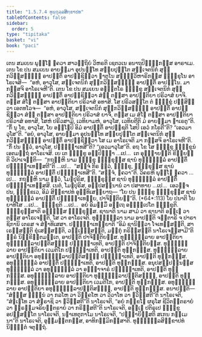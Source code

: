 ```yaml
---
title: "1.5.7.4 ທຸຏ຺ຐຸລ຺ລສິກ຺ຂາປທ"
tableOfContents: false
sidebar:
  order: 5
type: "tipitaka"
basket: "vi"
book: "paci"
---
```



<DynamicBreadcrumb />

<Division number="397" book="paci">

<Paragraph number="1200" book="paci">
ເຕນ ສມເຍນ ພຸທ຺ໂຘ ຠຄວາ ສາວຕ຺ຖິຍໍ ວິຫຣຕິ ເຊຕວເນ ອນາຖປິຓ຺ຑິກສ຺ສ ອາຣາເມ. ເຕນ ໂຂ ປນ ສມເຍນ ອາຍສ຺ມາ ອຸປນນ຺ໂທ ສກ຺ຍປຸຕ຺ໂຕ ສຎ຺ເຈຕນິກໍ ສຸກ຺ກວິສ຺ສຏ຺ຐິໍ ອາປຕ຺ຕິໍ ອາປຊ຺ຊິຕ຺ວາ ຠາຕຸໂນ ສທ຺ຘິວິຫາຣິກສ຺ສ ຠິກ຺ຂຸໂນ ອາໂຣເຈສິ—  “ອຫໍ, ອາວຸໂສ, ສຎ຺ເຈຕນິກໍ ສຸກ຺ກວິສ຺ສຏ຺ຐິໍ ອາປຕ຺ຕິໍ ອາປນ຺ໂນ. ມາ ກສ຺ສຈິ ອາໂຣເຈຫີ”ຕິ. ເຕນ ໂຂ ປນ ສມເຍນ ອຎ຺ຎຕໂຣ ຠິກ຺ຂຸ ສຎ຺ເຈຕນິກໍ ສຸກ຺ກວິສ຺ສຏ຺ຐິໍ ອາປຕ຺ຕິໍ ອາປຊ຺ຊິຕ຺ວາ ສໍຆໍ ຕສ຺ສາ ອາປຕ຺ຕິຍາ ປຣິວາສໍ ຍາຈິ. ຕສ຺ສ ສໍໂຆ ຕສ຺ສາ ອາປຕ຺ຕິຍາ ປຣິວາສໍ ອທາສິ. ໂສ ປຣິວສນ຺ໂຕ ຕໍ ຠິກ຺ຂຸໍ ປສ຺ສິຕ຺ວາ ເອຕທໂວຈ—  “ອຫໍ, ອາວຸໂສ, ສຎ຺ເຈຕນິກໍ ສຸກ຺ກວິສ຺ສຏ຺ຐິໍ ອາປຕ຺ຕິໍ ອາປຊ຺ຊິຕ຺ວາ ສໍຆໍ ຕສ຺ສາ ອາປຕ຺ຕິຍາ ປຣິວາສໍ ຍາຈິໍ, ຕສ຺ສ ເມ ສໍໂຆ ຕສ຺ສາ ອາປຕ຺ຕິຍາ ປຣິວາສໍ ອທາສິ, ໂສຫໍ ປຣິວສາມິ, ເວທິຍາມຫໍ, ອາວຸໂສ, ເວທິຍຕີຕິ ມໍ ອາຍສ຺ມາ ຘາເຣຕູ”ຕິ.
</Paragraph>

<Paragraph number="1201" book="paci">
“ກິໍ ນຸ ໂຂ, ອາວຸໂສ, ໂຍ ອຎ຺ໂຎປິ ອິມໍ ອາປຕ຺ຕິໍ ອາປຊ຺ຊຕິ ໂສປິ ເອວໍ ກໂຣຕີ”ຕິ? “ເອວມາວຸໂສ”ຕິ. “ອຍໍ, ອາວຸໂສ, ອາຍສ຺ມາ ອຸປນນ຺ໂທ ສກ຺ຍປຸຕ຺ໂຕ ສຎ຺ເຈຕນິກໍ ສຸກ຺ກວິສ຺ສຏ຺ຐິໍ ອາປຕ຺ຕິໍ ອາປຊ຺ຊິຕ຺ວາ ໂສ ເມ ອາໂຣເຈຕິ ມາ ກສ຺ສຈິ ອາໂຣເຈຫີ”ຕິ. “ກິໍ ປນ ຕ຺ວໍ, ອາວຸໂສ, ປຏິຈ຺ຉາເທສີ”ຕິ? “ເອວມາວຸໂສ”ຕິ.
</Paragraph>

<Paragraph number="1202" book="paci">
ອຖ ໂຂ ໂສ ຠິກ຺ຂຸ ຠິກ຺ຂູນໍ ເອຕມຕ຺ຖໍ ອາໂຣເຈສິ. ເຍ ເຕ ຠິກ຺ຂູ ອປ຺ປິຈ຺ຉາ …ເປ…  ເຕ ອຸຊ຺ຌາຍນ຺ຕິ ຂິຍ຺ຍນ຺ຕິ ວິປາເຈນ຺ຕິ—  “ກຖຎ຺ຫິ ນາມ ຠິກ຺ຂຸ ຠິກ຺ຂຸສ຺ສ ຊານໍ ທຸຏ຺ຐຸລ຺ລໍ ອາປຕ຺ຕິໍ ປຏິຈ຺ຉາເທສ຺ສຕີ”ຕິ …ເປ…  “ສຈ຺ຈໍ ກິຣ ຕ຺ວໍ, ຠິກ຺ຂຸ, ຠິກ຺ຂຸສ຺ສ ຊານໍ ທຸຏ຺ຐຸລ຺ລໍ ອາປຕ຺ຕິໍ ປຏິຈ຺ຉາເທສີ”ຕິ. “ສຈ຺ຈໍ, ຠຄວາ”ຕິ. ວິຄຣຫິ ພຸທ຺ໂຘ ຠຄວາ …ເປ…  ກຖຎ຺ຫິ ນາມ ຕ຺ວໍ, ໂມຆປຸຣິສ, ຠິກ຺ຂຸສ຺ສ ຊານໍ ທຸຏ຺ຐຸລ຺ລໍ ອາປຕ຺ຕິໍ ປຏິຈ຺ຉາເທສ຺ສສິ. ເນຕໍ, ໂມຆປຸຣິສ, ອປ຺ປສນ຺ນານໍ ວາ ປສາທາຍ …ເປ…  ເອວຎ຺ຈ ປນ, ຠິກ຺ຂເວ, ອິມໍ ສິກ຺ຂາປທໍ ອຸທ຺ທິເສຍ຺ຍາຖ—
</Paragraph>

</Division>
<Division number="398" book="paci">

<Paragraph number="1203" book="paci">
<Emphasis>“ໂຍ ປນ ຠິກ຺ຂຸ ຠິກ຺ຂຸສ຺ສ ຊານໍ ທຸຏ຺ຐຸລ຺ລໍ ອາປຕ຺ຕິໍ ປຏິຈ຺ຉາເທຍ຺ຍ, ປາຈິຕ຺ຕິຍນ຺”</Emphasis>ຕິ. (*64*:<Emphasis>113</Emphasis>)
</Paragraph>

</Division>
<Division number="399" book="paci">

<Paragraph number="1204" book="paci">
<Emphasis>ໂຍ ປນາ</Emphasis>ຕິ ໂຍ ຍາທິໂສ …ເປ…  <Emphasis>ຠິກ຺ຂູ</Emphasis>ຕິ …ເປ…  ອຍໍ ອິມສ຺ມິໍ ອຕ຺ເຖ ອຘິປ຺ເປໂຕ ຠິກ຺ຂູຕິ.
</Paragraph>

<Paragraph number="1205" book="paci">
<Emphasis>ຠິກ຺ຂຸສ຺ສາ</Emphasis>ຕິ ອຎ຺ຎສ຺ສ ຠິກ຺ຂຸສ຺ສ.
</Paragraph>

<Paragraph number="1206" book="paci">
<Emphasis>ຊານາຕິ</Emphasis> ນາມ ສາມໍ ວາ ຊານາຕິ ອຎ຺ເຎ ວາ ຕສ຺ສ ອາໂຣເຈນ຺ຕິ, ໂສ ວາ ອາໂຣເຈຕິ.
</Paragraph>

<Paragraph number="1207" book="paci">
<Emphasis>ທຸຏ຺ຐຸລ຺ລາ</Emphasis> ນາມ ອາປຕ຺ຕິ ຈຕ຺ຕາຣິ ຈ ປາຣາຊິການິ ເຕຣສ ຈ ສໍຆາທິເສສາ.
</Paragraph>

<Paragraph number="1208" book="paci">
<Emphasis>ປຏິຈ຺ຉາເທຍ຺ຍາ</Emphasis>ຕິ “ອິມໍ ຊານິຕ຺ວາ ໂຈເທສ຺ສນ຺ຕິ, ສາເຣສ຺ສນ຺ຕິ ຂຸໍເສສ຺ສນ຺ຕິ, ວມ຺ເຠສ຺ສນ຺ຕິ, ມງ຺ກຸໍ ກຣິສ຺ສນ຺ຕິ ນາໂຣເຈສ຺ສາມີ”ຕິ ຘຸຣໍ ນິກ຺ຂິຕ຺ຕມຕ຺ເຕ, ອາປຕ຺ຕິ ປາຈິຕ຺ຕິຍສ຺ສ.
</Paragraph>

</Division>
<Division number="400" book="paci">

<Paragraph number="1209" book="paci">
ທຸຏ຺ຐຸລ຺ລາຍ ອາປຕ຺ຕິຍາ ທຸຏ຺ຐຸລ຺ລາປຕ຺ຕິສຎ຺ຎີ ປຏິຈ຺ຉາເທຕິ, ອາປຕ຺ຕິ ປາຈິຕ຺ຕິຍສ຺ສ. ທຸຏ຺ຐຸລ຺ລາຍ ອາປຕ຺ຕິຍາ ເວມຕິໂກ ປຏິຈ຺ຉາເທຕິ, ອາປຕ຺ຕິ ທຸກ຺ກຏສ຺ສ. ທຸຏ຺ຐຸລ຺ລາຍ ອາປຕ຺ຕິຍາ ອທຸຏ຺ຐຸລ຺ລາປຕ຺ຕິສຎ຺ຎີ ປຏິຈ຺ຉາເທຕິ, ອາປຕ຺ຕິ ທຸກ຺ກຏສ຺ສ. ອທຸຏ຺ຐຸລ຺ລໍ ອາປຕ຺ຕິໍ ປຏິຈ຺ຉາເທຕິ, ອາປຕ຺ຕິ ທຸກ຺ກຏສ຺ສ. ອນຸປສມ຺ປນ຺ນສ຺ສ ທຸຏ຺ຐຸລ຺ລໍ ວາ ອທຸຏ຺ຐຸລ຺ລໍ ວາ ອຊ຺ຌາຈາຣໍ ປຏິຈ຺ຉາເທຕິ, ອາປຕ຺ຕິ ທຸກ຺ກຏສ຺ສ. ອທຸຏ຺ຐຸລ຺ລາຍ ອາປຕ຺ຕິຍາ ທຸຏ຺ຐຸລ຺ລາປຕ຺ຕິສຎ຺ຎີ, ອາປຕ຺ຕິ ທຸກ຺ກຏສ຺ສ. ອທຸຏ຺ຐຸລ຺ລາຍ ອາປຕ຺ຕິຍາ ເວມຕິໂກ, ອາປຕ຺ຕິ ທຸກ຺ກຏສ຺ສ. ອທຸຏ຺ຐຸລ຺ລາຍ ອາປຕ຺ຕິຍາ ອທຸຏ຺ຐຸລ຺ລາປຕ຺ຕິສຎ຺ຎີ, ອາປຕ຺ຕິ ທຸກ຺ກຏສ຺ສ.
</Paragraph>

</Division>
<Division number="401" book="paci">

<Paragraph number="1210" book="paci">
ອນາປຕ຺ຕິ—  “ສໍຆສ຺ສ ຠຓ຺ຑນໍ ວາ ກລໂຫ ວາ ວິຄ຺ຄໂຫ ວາ ວິວາໂທ ວາ ຠວິສ຺ສຕີ”ຕິ ນາໂຣເຈຕິ, “ສໍຆເຠໂທ ວາ ສໍຆຣາຊິ ວາ ຠວິສ຺ສຕີ”ຕິ ນາໂຣເຈຕິ, “ອຍໍ ກກ຺ຂໂຬ ຜຣຸໂສ ຊີວິຕນ຺ຕຣາຍໍ ວາ ພ຺ຣຫ຺ມຈຣິຍນ຺ຕຣາຍໍ ວາ ກຣິສ຺ສຕີ”ຕິ ນາໂຣເຈຕິ, ອຎ຺ເຎ ປຕິຣູເປ ຠິກ຺ຂູ ອປສ຺ສນ຺ໂຕ ນາໂຣເຈຕິ, ນຉາເທຕຸກາໂມ ນາໂຣເຈຕິ, “ປຎ຺ຎາຍິສ຺ສຕິ ສເກນ ກມ຺ເມນາ”ຕິ ນາໂຣເຈຕິ, ອຸມ຺ມຕ຺ຕກສ຺ສ, ອາທິກມ຺ມິກສ຺ສາຕິ.

</Paragraph>
</Division>

<Paragraph number="1211" type="center" book="paci">
ທຸຏ຺ຐຸລ຺ລສິກ຺ຂາປທໍ ນິຏ຺ຐິຕໍ ຈຕຸຕ຺ຖໍ.
</Paragraph>